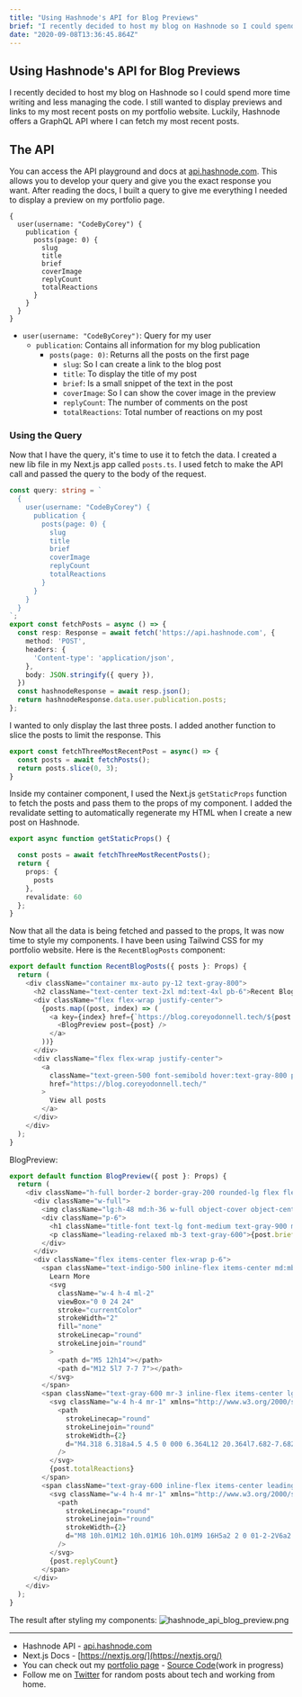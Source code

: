 ```yaml
---
title: "Using Hashnode's API for Blog Previews"
brief: "I recently decided to host my blog on Hashnode so I could spend more time writing and less managing the code. I still wanted to display previews and links to my most recent posts on my portfolio website. Luckily, Hashnode offers a GraphQL API where I..."
date: "2020-09-08T13:36:45.864Z"
---
```


## Using Hashnode's API for Blog Previews

I recently decided to host my blog on Hashnode so I could spend more time writing and less managing the code. I still wanted to display previews and links to my most recent posts on my portfolio website. Luckily, Hashnode offers a GraphQL API where I can fetch my most recent posts.

## The API

You can access the API playground and docs at [api.hashnode.com](https://api.hashnode.com/). This allows you to develop your query and give you the exact response you want. After reading the docs, I built a query to give me everything I needed to display a preview on my portfolio page.

```
{
  user(username: "CodeByCorey") {
    publication {
      posts(page: 0) {
        slug
        title
        brief
        coverImage
        replyCount
        totalReactions
      }
    }
  }
}
```
- `user(username: "CodeByCorey")`: Query for my user
  - `publication`: Contains all information for my blog publication
    - `posts(page: 0)`: Returns all the posts on the first page
      - `slug`: So I can create a link to the blog post
      - `title`: To display the title of my post
      - `brief`: Is a small snippet of the text in the post
      - `coverImage`: So I can show the cover image in the preview
      - `replyCount`: The number of comments on the post
      - `totalReactions`: Total number of reactions on my post

### Using the Query

Now that I have the query, it's time to use it to fetch the data. I created a new lib file in my Next.js app called `posts.ts`. I used fetch to make the API call and passed the query to the body of the request.

```typescript
const query: string = `
  {
    user(username: "CodeByCorey") {
      publication {
        posts(page: 0) {
          slug
          title
          brief
          coverImage
          replyCount
          totalReactions
        }
      }
    }
  }
`;
export const fetchPosts = async () => {
  const resp: Response = await fetch('https://api.hashnode.com', {
    method: 'POST',
    headers: {
      'Content-type': 'application/json',
    },
    body: JSON.stringify({ query }),
  })
  const hashnodeResponse = await resp.json();
  return hashnodeResponse.data.user.publication.posts;
};
```

I wanted to only display the last three posts. I added another function to slice the posts to limit the response. This

```typescript
export const fetchThreeMostRecentPost = async() => {
  const posts = await fetchPosts();
  return posts.slice(0, 3);
}
```

Inside my container component, I used the Next.js `getStaticProps` function to fetch the posts and pass them to the props of my component. I added the revalidate setting to automatically regenerate my HTML when I create a new post on Hashnode.

```typescript
export async function getStaticProps() {

  const posts = await fetchThreeMostRecentPosts();
  return {
    props: {
      posts
    },
    revalidate: 60
  };
}
```

Now that all the data is being fetched and passed to the props, It was now time to style my components. I have been using Tailwind CSS for my portfolio website. Here is the `RecentBlogPosts` component:
```typescript
export default function RecentBlogPosts({ posts }: Props) {
  return (
    <div className="container mx-auto py-12 text-gray-800">
      <h2 className="text-center text-2xl md:text-4xl pb-6">Recent Blog Posts</h2>
      <div className="flex flex-wrap justify-center">
        {posts.map((post, index) => (
          <a key={index} href={`https://blog.coreyodonnell.tech/${post.slug}`} className="md:w-2/3 lg:w-1/3 px-5 my-2">
            <BlogPreview post={post} />
          </a>
        ))}
      </div>
      <div className="flex flex-wrap justify-center">
        <a
          className="text-green-500 font-semibold hover:text-gray-800 py-4 px-4 rounded"
          href="https://blog.coreyodonnell.tech/"
        >
          View all posts
        </a>
      </div>
    </div>
  );
}
```
BlogPreview:
```typescript
export default function BlogPreview({ post }: Props) {
  return (
    <div className="h-full border-2 border-gray-200 rounded-lg flex flex-col justify-between">
      <div className="w-full">
        <img className="lg:h-48 md:h-36 w-full object-cover object-center" src={post.coverImage} alt="blog" />
        <div className="p-6">
          <h1 className="title-font text-lg font-medium text-gray-900 mb-3">{post.title}</h1>
          <p className="leading-relaxed mb-3 text-gray-600">{post.brief}</p>
        </div>
      </div>
      <div className="flex items-center flex-wrap p-6">
        <span className="text-indigo-500 inline-flex items-center md:mb-2 lg:mb-0">
          Learn More
          <svg
            className="w-4 h-4 ml-2"
            viewBox="0 0 24 24"
            stroke="currentColor"
            strokeWidth="2"
            fill="none"
            strokeLinecap="round"
            strokeLinejoin="round"
          >
            <path d="M5 12h14"></path>
            <path d="M12 5l7 7-7 7"></path>
          </svg>
        </span>
        <span className="text-gray-600 mr-3 inline-flex items-center lg:ml-auto md:ml-0 ml-auto leading-none text-sm pr-3 py-1 border-r-2 border-gray-300">
          <svg className="w-4 h-4 mr-1" xmlns="http://www.w3.org/2000/svg" fill="none" viewBox="0 0 24 24" stroke="currentColor">
            <path
              strokeLinecap="round"
              strokeLinejoin="round"
              strokeWidth={2}
              d="M4.318 6.318a4.5 4.5 0 000 6.364L12 20.364l7.682-7.682a4.5 4.5 0 00-6.364-6.364L12 7.636l-1.318-1.318a4.5 4.5 0 00-6.364 0z"
            />
          </svg>
          {post.totalReactions}
        </span>
        <span className="text-gray-600 inline-flex items-center leading-none text-sm">
          <svg className="w-4 h-4 mr-1" xmlns="http://www.w3.org/2000/svg" fill="none" viewBox="0 0 24 24" stroke="currentColor">
            <path
              strokeLinecap="round"
              strokeLinejoin="round"
              strokeWidth={2}
              d="M8 10h.01M12 10h.01M16 10h.01M9 16H5a2 2 0 01-2-2V6a2 2 0 012-2h14a2 2 0 012 2v8a2 2 0 01-2 2h-5l-5 5v-5z"
            />
          </svg>
          {post.replyCount}
        </span>
      </div>
    </div>
  );
}

```
The result after styling my components:
![hashnode_api_blog_preview.png](https://cdn.hashnode.com/res/hashnode/image/upload/v1599530492695/SpYR5UpX0.png)

---
- Hashnode API - [api.hashnode.com](https://api.hashnode.com/)
- Next.js Docs - [https://nextjs.org/](https://nextjs.org/)
- You can check out my [portfolio page](https://coreyodonnell.tech) - [Source Code](https://github.com/CodeByCorey/coreyodonnell.tech)(work in progress)
- Follow me on [Twitter](https://twitter.com/CodeByCorey) for random posts about tech and working from home.
